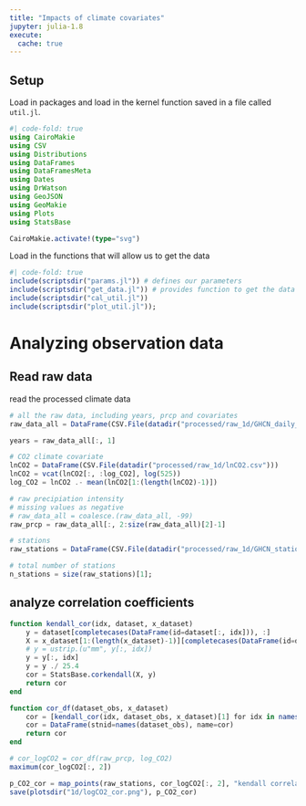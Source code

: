 ```yaml
---
title: "Impacts of climate covariates"
jupyter: julia-1.8
execute:
  cache: true
---
```

## Setup

Load in packages and load in the kernel function saved in a file called `util.jl`.

```julia
#| code-fold: true
using CairoMakie
using CSV
using Distributions
using DataFrames
using DataFramesMeta
using Dates
using DrWatson
using GeoJSON
using GeoMakie
using Plots
using StatsBase

CairoMakie.activate!(type="svg")
```

Load in the functions that will allow us to get the data

```julia
#| code-fold: true
include(scriptsdir("params.jl")) # defines our parameters
include(scriptsdir("get_data.jl")) # provides function to get the data
include(scriptsdir("cal_util.jl"))
include(scriptsdir("plot_util.jl"));
```

# Analyzing observation data

## Read raw data

read the processed climate data

```julia
# all the raw data, including years, prcp and covariates
raw_data_all = DataFrame(CSV.File(datadir("processed/raw_1d/GHCN_daily_30y.csv")))

years = raw_data_all[:, 1]

# CO2 climate covariate
lnCO2 = DataFrame(CSV.File(datadir("processed/raw_1d/lnCO2.csv")))
lnCO2 = vcat(lnCO2[:, :log_CO2], log(525))
log_CO2 = lnCO2 .- mean(lnCO2[1:(length(lnCO2)-1)])

# raw precipiation intensity
# missing values as negative
# raw_data_all = coalesce.(raw_data_all, -99)
raw_prcp = raw_data_all[:, 2:size(raw_data_all)[2]-1]

# stations
raw_stations = DataFrame(CSV.File(datadir("processed/raw_1d/GHCN_stations_30y.csv")))

# total number of stations
n_stations = size(raw_stations)[1];
```

## analyze correlation coefficients

```julia
function kendall_cor(idx, dataset, x_dataset)
    y = dataset[completecases(DataFrame(id=dataset[:, idx])), :]
    X = x_dataset[1:(length(x_dataset)-1)][completecases(DataFrame(id=dataset[:, idx])), :]
    # y = ustrip.(u"mm", y[:, idx])
    y = y[:, idx]
    y = y ./ 25.4
    cor = StatsBase.corkendall(X, y)
    return cor
end

function cor_df(dataset_obs, x_dataset)
    cor = [kendall_cor(idx, dataset_obs, x_dataset)[1] for idx in names(dataset_obs)]
    cor = DataFrame(stnid=names(dataset_obs), name=cor)
    return cor
end
```

```julia
# cor_logCO2 = cor_df(raw_prcp, log_CO2)
maximum(cor_logCO2[:, 2])
```

```julia
p_CO2_cor = map_points(raw_stations, cor_logCO2[:, 2], "kendall correlation", (-0.3, 0.3), :RdBu, "", (1000, 300))
save(plotsdir("1d/logCO2_cor.png"), p_CO2_cor)
```